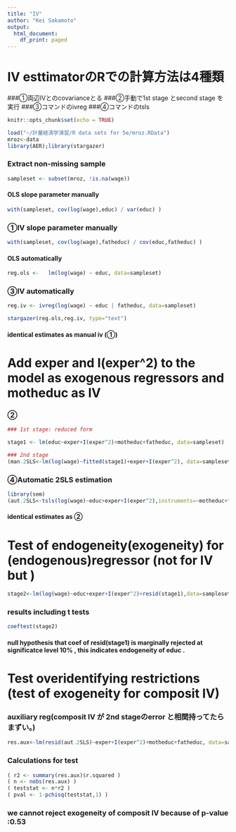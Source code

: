 ```yaml
---
title: "IV"
author: "Kei Sakamoto"
output:
  html_document:
    df_print: paged
---
```


# IV esttimatorのRでの計算方法は4種類
###①両辺IVとのcovarianceとる
###②手動で1st stage とsecond stage を実行
###③コマンドのivreg
###④コマンドのtsls



```r
knitr::opts_chunk$set(echo = TRUE)
```

```r
load("~/計量経済学演習/R data sets for 5e/mroz.RData")
mroz<-data
library(AER);library(stargazer)
```

### Extract non-missing sample
```r
sampleset <- subset(mroz, !is.na(wage))
```

#### OLS slope parameter manually
```r
with(sampleset, cov(log(wage),educ) / var(educ) )
```

### ①IV slope parameter manually
```r
with(sampleset, cov(log(wage),fatheduc) / cov(educ,fatheduc) )
```

#### OLS automatically
```r
reg.ols <-   lm(log(wage) ~ educ, data=sampleset)
```

### ③IV automatically 
```r
reg.iv <- ivreg(log(wage) ~ educ | fatheduc, data=sampleset) 
```

```r
stargazer(reg.ols,reg.iv, type="text")
```
#### identical estimates as manual iv (①)



# Add exper and I(exper^2) to the model as  exogenous regressors and motheduc as IV

### ②
```r
### 1st stage: reduced form

stage1 <- lm(educ~exper+I(exper^2)+motheduc+fatheduc, data=sampleset)

### 2nd stage
(man.2SLS<-lm(log(wage)~fitted(stage1)+exper+I(exper^2), data=sampleset))
```


### ④Automatic 2SLS estimation
```r
library(sem)
(aut.2SLS<-tsls(log(wage)~educ+exper+I(exper^2),instruments=~motheduc+fatheduc+exper+I(exper^2),data=sampleset))

```

#### identical estimates as ②


# Test of endogeneity(exogeneity) for (endogenous)regressor (not for IV but )
```r
stage2<-lm(log(wage)~educ+exper+I(exper^2)+resid(stage1),data=sampleset)

```

### results including t tests
```r
coeftest(stage2)
```
#### null hypothesis that coef of resid(stage1) is marginally rejected at significatce level 10% , this indicates endogeneity of educ .


# Test overidentifying restrictions (test of exogeneity for composit IV)

### auxiliary reg(composit IV が 2nd stageのerror と相関持ってたらまずい。)
```r
res.aux<-lm(resid(aut.2SLS)~exper+I(exper^2)+motheduc+fatheduc, data=sampleset) 
```

### Calculations for test
```r
( r2 <- summary(res.aux)$r.squared )
( n <- nobs(res.aux) )
( teststat <- n*r2 )
( pval <- 1-pchisq(teststat,1) )
```

### we cannot reject exogeneity of composit IV because of  p-value :0.53 